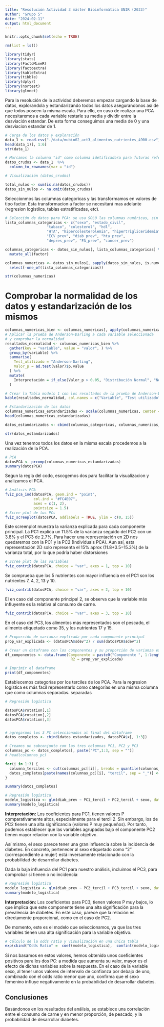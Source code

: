 ```yaml
---
title: "Resolución Actividad 3 máster Bioinformática UNIR (2023)"
author: "Grupo 5"
date: "2024-02-11"
output: html_document
---
```


```r
knitr::opts_chunk$set(echo = TRUE)

rm(list = ls())

```

```r
library(tidyr)
library(stats)
library(FactoMineR)
library(factoextra)
library(kableExtra)
library(tibble)
library(dplyr)
library(nortest)
library(glmnet)
```
Para la resolución de la actividad deberemos empezar cargando la base de datos, explorandola y estandarizando todos los datos asegurandonos así de que todos poseen la misma escala. Para ello, en caso de realizar una PCA necesitaremos a cada variable restarle su media y dividir entre la desviación estandar. De esta forma conseguimos una media de 0 y una desviacion estandar de 1.
```r
# Carga de los datos y exploración
data_1 <- read.csv("./data/mubio02_act3_alimentos_nutrientes_4900.csv")
head(data_1)[, 1:6]
str(data_1)

# Marcamos la columna "id" como columna idetificadora para futuras referencias
datos_crudos <- data_1  %>% 
  column_to_rownames(var = "id")

# Visualización (datos_crudos)

total_nulos <- sum(is.na(datos_crudos))
datos_sin_nulos <- na.omit(datos_crudos)
```

Seleccionmos las columnas categoricas y las transformamos en valores de tipo factor. Esta transformacion a factor se necesitará mas adelante (regresion logistiica, tablas estratificadas, etc).
```r
# Selección de datos para PCA: se usa SOLO las columnas numéricas, sin columna id ni categóricas
lista_columnas_categoricas <- c("sexo", "estado_civil", 
                   "tabaco", "colesterol", "hdl",
                   "HTA", "hipercolesterolemia", "hipertrigliceridemia", 
                   "ECV_prev", "diab_prev", "hta_prev", 
                   "depres_prev", "FA_prev", "cancer_prev")

columnas_categoricas <- datos_sin_nulos[, lista_columnas_categoricas] %>%
  mutate_all(factor)

columnas_numericas <- datos_sin_nulos[, sapply(datos_sin_nulos, is.numeric)] %>%
  select(-one_of(lista_columnas_categoricas))

str(columnas_numericas)
```

# Comprobar la normalidad de los datos y estandarización de los mismos
```r
columnas_numericas_bien <- columnas_numericas[, apply(columnas_numericas, 2, sd) != 0] # Eliminamos columnas con desviación estandar cero
# Aplicar la prueba de Anderson-Darling a cada variable seleccionada
# y comprobar la normalidad
resultados_normalidad <- columnas_numericas_bien %>%
  gather(key = "variable", value = "valor", ) %>%
  group_by(variable) %>%
  summarise(
    Test_utilizado = "Anderson-Darling",
    Valor_p = ad.test(valor)$p.value
  ) %>%
  mutate(
    Interpretación = if_else(Valor_p > 0.05, "Distribución Normal", "No Normal")
  )

# Crear la Tabla modelo 1 con los resultados de la prueba de Anderson-Darling
kable(resultados_normalidad, col.names = c("Variable", "Test utilizado", "Valor p", "Interpretación"), caption = "Tabla 1. Prueba de normalidad de Anderson-Darling para los alimentos y nutrientes")
```


```r
# Estandarización de los datos
columnas_numericas_estandarizadas <- scale(columnas_numericas, center = TRUE, scale = TRUE)
head(columnas_numericas_estandarizadas)

datos_estandarizados <- cbind(columnas_categoricas, columnas_numericas_estandarizadas)

str(datos_estandarizados)

```

Una vez tenemos todos los datos en la misma escala procedemos a la realización de la PCA.
```r
# PCA
datosPCA <- prcomp(columnas_numericas_estandarizadas)
summary(datosPCA)

```

Segun la regla del codo, escogemos  dos para facilitar la visualizacion y analizamos el PCA.
```r
# Análisis PCA
fviz_pca_ind(datosPCA, geom.ind = "point", 
             col.ind = "#FC4E07", 
             axes = c(1, 2), 
             pointsize = 1.5) 
# Scree plot de los PCs
fviz_screeplot(datosPCA, addlabels = TRUE, ylim = c(0, 15))

```
Este screenplot muestra la varianza explicada para cada componente principal. La PC1 explica un 11.5% de la varianza seguido del PC2 con un 3.8% y el PC3 de 2.7%. Para hacer una representación en 2D nos quedaremos con la PC1 y la PC2 (Individuals PCA). Aun así, esta representación 2D solo representa el 15% aprox (11.8+3.5=15.3%) de la varianza total, por lo que podría haber distorsiones

```r

# Scree plot de las variables
fviz_contrib(datosPCA, choice = "var", axes = 1, top = 10)
```
Se comprueba que los 5 nutrientes con mayor influencia en el PC1 son los nutrientes 7, 4, 2, 13 y 10. 

```r
fviz_contrib(datosPCA, choice = "var", axes = 2, top = 10)
```
El en caso del componente principal 2, se observa que la variable más influyente es la relativa al consumo de carne.

```r
fviz_contrib(datosPCA, choice = "var", axes = 3, top = 10)
```
En el caso del PC3, los alimentos más representados son el pescado, el alimento etiquetado como 35, y los nutrientes 17 y 15.

```r
# Proporción de varianza explicada por cada componente principal
prop_var_explicada <- (datosPCA$sdev^2) / sum(datosPCA$sdev^2)

# Crear un dataframe con los componentes y su proporción de varianza explicada
df_componentes <- data.frame(Componente = paste0("Componente ", 1:length(prop_var_explicada)),
                              R2 = prop_var_explicada)

# Imprimir el dataframe
print(df_componentes)

```


Establecemos categorías por los terciles de los PCA. Para la regresion logística es más facil representarlo como categorías en una misma columna que como columnas separadas.
separadas

```r
# Regresión logística

datosPCA$rotation[,1]
datosPCA$rotation[,2]
datosPCA$rotation[,3]


# agregarmos los 3 PC seleccionados al final del dataframe
datos_completos <- cbind(datos_estandarizados, datosPCA$x[, 1:3])

# Creamos un subconjunto con las tres columnas PC1, PC2 y PC3
columnas_pc <- datos_completos[, paste("PC",1:3, sep = "")]
# head(columnas_pc)

for(i in 1:3) {
  columna_terciles <- cut(columnas_pc[[i]], breaks = quantile(columnas_pc[[i]], probs = seq(0, 1, by = 1/3)), labels = c("1", "2", "3"), include.lowest = TRUE)
  datos_completos[paste(names(columnas_pc)[i], "tercil", sep = "_")] <- columna_terciles
}

summary(datos_completos)

```
```r
# Regresión logística
modelo_logistica <- glm(diab_prev ~ PC1_tercil + PC2_tercil + sexo, data = datos_completos, family = binomial)
summary(modelo_logistica)
```

**Interpretación:**
Los coeficientes para PC1, tienen valores P comparativamente altos, especialmente para el tercil 2. Sin embargo, los de PC2 tienen una alta significancia (valores P muy pequeños). Por tanto, podemos establecer que las variables agrupadas bajo el componente PC2 tienen mayor relacion con la variable objetivo.

Así mismo, el sexo parece tener una gran influencia sobre la incidencia de diabetes. En concreto, pertenecer al sexo etiquetado como "2" (correspondiente a mujer) está inversamente relacionado con la probabilidad de desarrollar diabetes.

Dada la baja influencia del PC1 para nuestro análisis, incluimos el PC3, para comprobar si tienen o no incidencia: 
```r
# Regresión logística
modelo_logistica <- glm(diab_prev ~ PC2_tercil + PC3_tercil + sexo, data = datos_completos, family = binomial)
summary(modelo_logistica)
```
**Interpretación:**
Los coeficientes para PC3, tienen valores P muy bajos, lo que implica que este componente tiene una alta significación para la prevalencia de diabetes.
En este caso, parece que la relación es directamente proporcional, como en el caso de PC2.

De momento, este es el modelo que seleccionamos, ya que las tres variables tienen una alta significación para la variable objetivo.

```r
# Cálculo de la odds ratio y visualización en una única tabla
exp(cbind("Odds Ratio" =  coef(modelo_logistica),  confint(modelo_logistica)))
```

Si nos basamos en estos valores, hemos obtenido unos coeﬁcientes positivos para los dos PC: a medida que aumenta su valor, mayor es el efecto de dichas variables sobre la respuesta.
En el caso de la variable sexo, al tener unos valores de intervalo de confianza por debajo de uno, combinado con el odds ratio menor que uno, confirma que el sexo femenino influye negativamente en la probabilidad de desarrollar diabetes.

## Conclusiones
Basándonos en los resultados del análisis, se establece una correlación entre el consumo de carne y en menor proporción, de pescado, y la probabilidad de desarrollar diabetes.
